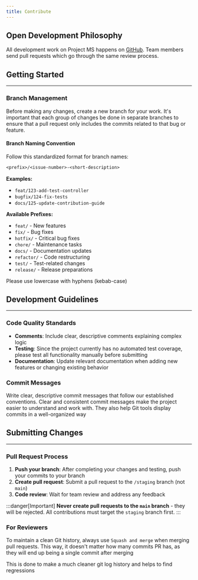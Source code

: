 ```yaml
---
title: Contribute
---
```




## Open Development Philosophy

All development work on Project MS happens on [GitHub](https://github.com/OAMK-tietotekniikka/ProjectsMS).
Team members send pull requests which go through the same review process.

## Getting Started
---

### Branch Management

Before making any changes, create a new branch for your work.
It's important that each group of changes be done in separate branches to ensure that a pull request only includes the commits related to that bug or feature.

#### Branch Naming Convention

Follow this standardized format for branch names:

```txt "<prefix>" "<issue-number>" "<short-description>"
<prefix>/<issue-number>-<short-description>
```

**Examples:**
- `feat/123-add-test-controller`
- `bugfix/124-fix-tests`
- `docs/125-update-contribution-guide`

**Available Prefixes:**
- `feat/` - New features
- `fix/` - Bug fixes
- `hotfix/` - Critical bug fixes
- `chore/` - Maintenance tasks
- `docs/` - Documentation updates
- `refactor/` - Code restructuring
- `test/` - Test-related changes
- `release/` - Release preparations

Please use lowercase with hyphens (kebab-case)


## Development Guidelines
---
### Code Quality Standards

- **Comments**: Include clear, descriptive comments explaining complex logic
- **Testing**: Since the project currently has no automated test coverage, please test all functionality manually before submitting
- **Documentation**: Update relevant documentation when adding new features or changing existing behavior

### Commit Messages

Write clear, descriptive commit messages that follow our established conventions.
Clear and consistent commit messages make the project easier to understand and work with.
They also help Git tools display commits in a well-organized way

<LinkCard
    title="How to commit"
    href="/docs/en/how-to/commit/"
/>

## Submitting Changes
---

### Pull Request Process

1. **Push your branch**: After completing your changes and testing, push your commits to your branch
2. **Create pull request**: Submit a pull request to the `/staging` branch (not `main`)
3. **Code review**: Wait for team review and address any feedback

:::danger[Important]
**Never create pull requests to the `main` branch** - they will be rejected.
All contributions must target the `staging` branch first.
:::


### For Reviewers

To maintain a clean Git history, always use `Squash and merge` when merging pull requests.
This way, it doesn't matter how many commits PR has, as they will end up being a single commit after merging

This is done to make a much cleaner git log history and helps to find regressions
